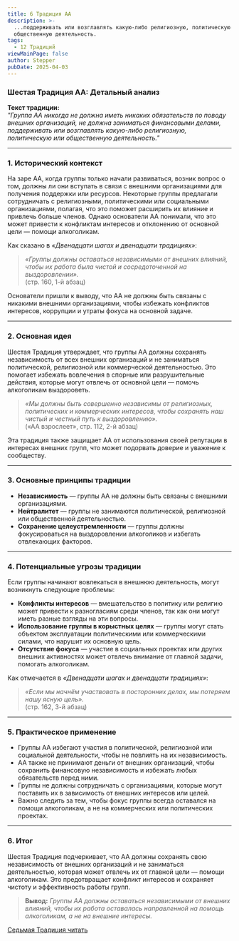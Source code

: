 ```yaml
---
title: 6 Традиция АА
description: >-
  ...поддерживать или возглавлять какую-либо религиозную, политическую или
  общественную деятельность.
tags:
  - 12 Традиций
viewMainPage: false
author: Stepper
pubDate: 2025-04-03
---
```

### **Шестая Традиция АА: Детальный анализ**

**Текст традиции:**\
*"Группа АА никогда не должна иметь никаких обязательств по поводу внешних организаций, не должна заниматься финансовыми делами, поддерживать или возглавлять какую-либо религиозную, политическую или общественную деятельность."*

---

### **1. Исторический контекст**

На заре АА, когда группы только начали развиваться, возник вопрос о том, должны ли они вступать в связи с внешними организациями для получения поддержки или ресурсов. Некоторые группы предлагали сотрудничать с религиозными, политическими или социальными организациями, полагая, что это поможет расширить их влияние и привлечь больше членов. Однако основатели АА понимали, что это может привести к конфликтам интересов и отклонению от основной цели — помощи алкоголикам.

Как сказано в *«Двенадцати шагах и двенадцати традициях»*:

> *«Группы должны оставаться независимыми от внешних влияний, чтобы их работа была чистой и сосредоточенной на выздоровлении».*\
> (стр. 160, 1-й абзац)

Основатели пришли к выводу, что АА не должны быть связаны с никакими внешними организациями, чтобы избежать конфликтов интересов, коррупции и утраты фокуса на основной задаче.

---

### **2. Основная идея**

Шестая Традиция утверждает, что группы АА должны сохранять независимость от всех внешних организаций и не заниматься политической, религиозной или коммерческой деятельностью. Это помогает избежать вовлечения в спорные или разрушительные действия, которые могут отвлечь от основной цели — помочь алкоголикам выздороветь.

> *«Мы должны быть совершенно независимы от религиозных, политических и коммерческих интересов, чтобы сохранять наш чистый и честный путь к выздоровлению».*\
> («АА взрослеет», стр. 112, 2-й абзац)

Эта традиция также защищает АА от использования своей репутации в интересах внешних групп, что может подорвать доверие и уважение к сообществу.

---

### **3. Основные принципы традиции**

* **Независимость** — группы АА не должны быть связаны с внешними организациями.
* **Нейтралитет** — группы не занимаются политической, религиозной или общественной деятельностью.
* **Сохранение целеустремленности** — группы должны фокусироваться на выздоровлении алкоголиков и избегать отвлекающих факторов.

---

### **4. Потенциальные угрозы традиции**

Если группы начинают вовлекаться в внешнюю деятельность, могут возникнуть следующие проблемы:

* **Конфликты интересов** — вмешательство в политику или религию может привести к разногласиям среди членов, так как они могут иметь разные взгляды на эти вопросы.
* **Использование группы в корыстных целях** — группы могут стать объектом эксплуатации политическими или коммерческими силами, что нарушит их основную цель.
* **Отсутствие фокуса** — участие в социальных проектах или других внешних активностях может отвлечь внимание от главной задачи, помогать алкоголикам.

Как отмечается в *«Двенадцати шагах и двенадцати традициях»*:

> *«Если мы начнём участвовать в посторонних делах, мы потеряем нашу ясную цель».*\
> (стр. 162, 3-й абзац)

---

### **5. Практическое применение**

* Группы АА избегают участия в политической, религиозной или социальной деятельности, чтобы не повлиять на их независимость.
* АА также не принимают деньги от внешних организаций, чтобы сохранить финансовую независимость и избежать любых обязательств перед ними.
* Группы не должны сотрудничать с организациями, которые могут поставить их в зависимость от внешних интересов или целей.
* Важно следить за тем, чтобы фокус группы всегда оставался на помощи алкоголикам, а не на коммерческих или политических проектах.

---

### **6. Итог**

Шестая Традиция подчеркивает, что АА должны сохранять свою независимость от внешних организаций и не заниматься деятельностью, которая может отвлечь их от главной цели — помощи алкоголикам. Это предотвращает конфликт интересов и сохраняет чистоту и эффективность работы групп.

> **Вывод:** *Группы АА должны оставаться независимыми от внешних влияний, чтобы их работа оставалась направленной на помощь алкоголикам, а не на внешние интересы.*

[Седьмая Традиция читать](/archive/sedmaya-tradicziya-aa/)
